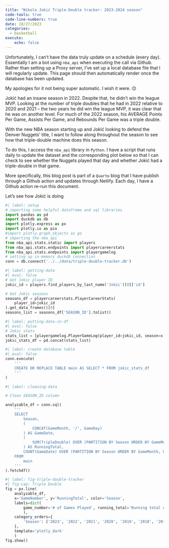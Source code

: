```yaml
---
title: "Nikola Jokić Triple-Double tracker: 2023-2024 season"
code-tools: true
code-line-numbers: true
date: 10/27/2023
categories:
  - basketball
execute:
    echo: false
---
```


::: {.callout-note style='minimal'}

Unfortunately, I can't have the data truly update on a schedule (every day). Essentially I am a bot using `nba_api` when executing the call via Github. Rather than setting up a Proxy server, I've set up a local database file that I will regularly update. This page should then automatically render once the database has been updated.

My apologies for it not being super automatic. I wish it were. 😔

:::

Jokić had an insane season in 2022. Despite that, he didn't win the league MVP. Looking at the number of triple doubles that he had in 2022 relative to 2020 and 2021 -- the two years he did win the league MVP, it was clear that he was on another level. For much of the 2022 season, his AVERAGE Points Per Game, Assists Per Game, and Rebounds Per Game was a triple double.

With the new NBA season starting up and Jokić looking to defend the Denver Nuggets' title, I want to follow along throughout the season to see how that triple-double machine does this season.

To do this, I access the `nba_api` library in `Python`. I have a script that runs daily to update the dataset and the corresponding plot below so that I can check to see whether the Nuggets played that day and whether Jokić had a triple-double in that game.

More specifically, this blog post is part of a `Quarto` blog that I have publish through a Github action and updates through Netlify. Each day, I have a Github action re-run this document.

Let's see how Jokić is doing


```python
#| label: setup
# importing some helpful dataframe and sql libraries
import pandas as pd
import duckdb as db
import plotly.express as px
import plotly.io as pio
#import plotly.graph_objects as go
# importing the nba_api
from nba_api.stats.static import players
from nba_api.stats.endpoints import playercareerstats
from nba_api.stats.endpoints import playergamelog
# setting up in-memory duckdb connection
conn = db.connect('../../data/triple-double-tracker.db')
```

```python
#| label: getting-data
#| eval: false
# Get Jokic player ID
jokic_id = players.find_players_by_last_name('Jokic')[0]['id']

# Get Jokic seasons
seasons_df = playercareerstats.PlayerCareerStats(
    player_id=jokic_id
).get_data_frames()[0]
seasons_list = seasons_df['SEASON_ID'].tolist()

```

```python
#| label: putting-data-in-df
#| eval: false
# Jokic stats
stats_list = [playergamelog.PlayerGameLog(player_id=jokic_id, season=x).get_data_frames()[0] for x in seasons_list]
jokic_stats_df = pd.concat(stats_list)
```

```python
#| label: create database table
#| eval: false
conn.execute(
    '''
    CREATE OR REPLACE TABLE main AS SELECT * FROM jokic_stats_df
    '''
)
```

```python
#| label: cleaning-data

# Clean SEASON_ID column

analyzable_df = conn.sql(
    '''
    SELECT
        Season,
        (
            CONCAT(GameMonth, '/', GameDay)
        ) AS GameDate,
        (
            SUM(TripleDouble) OVER (PARTITION BY Season ORDER BY GameMonth, GameDay)
        ) AS RunningTotal,
        COUNT(GameDate) OVER (PARTITION BY Season ORDER BY GameMonth, GameDay) AS GameNumber
    FROM
        main
    '''
).fetchdf()
```

```python
#| label: fig-triple-double-tracker
#| fig-cap: Triple Double
fig = px.line(
    analyzable_df, 
    x='GameNumber', y='RunningTotal', color='Season',
    labels=dict(
        game_number='# of Games Played', running_total='Running total of Triple-Doubles',season='Season'
        ),
    category_orders={
        'Season': ['2023', '2022', '2021', '2020', '2019', '2018', '2017', '2016', '2015']
    },
    template='plotly_dark'
    )
fig.show()
```
